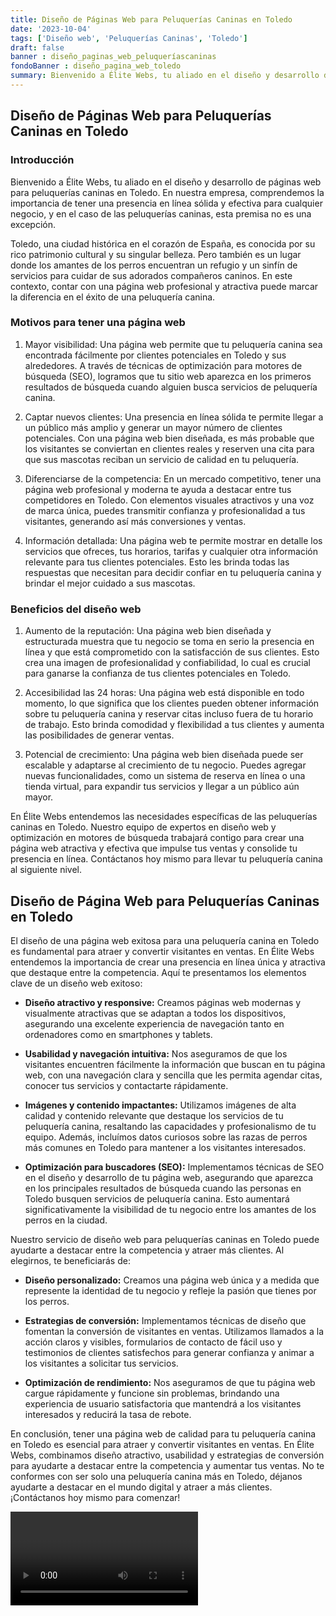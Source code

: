 ```yaml
---
title: Diseño de Páginas Web para Peluquerías Caninas en Toledo
date: '2023-10-04'
tags: ['Diseño web', 'Peluquerías Caninas', 'Toledo']
draft: false
banner : diseño_paginas_web_peluqueríascaninas
fondoBanner : diseño_pagina_web_toledo
summary: Bienvenido a Élite Webs, tu aliado en el diseño y desarrollo de páginas web para peluquerías caninas en Toledo. En nuestra empresa, comprendemos la importancia de tener una presencia en línea sólida y efectiva para cualquier negocio, y en el caso de las peluquerías caninas, esta premisa no es una excepción.
---
```


## Diseño de Páginas Web para Peluquerías Caninas en Toledo

### Introducción

Bienvenido a Élite Webs, tu aliado en el diseño y desarrollo de páginas web para peluquerías caninas en Toledo. En nuestra empresa, comprendemos la importancia de tener una presencia en línea sólida y efectiva para cualquier negocio, y en el caso de las peluquerías caninas, esta premisa no es una excepción.

Toledo, una ciudad histórica en el corazón de España, es conocida por su rico patrimonio cultural y su singular belleza. Pero también es un lugar donde los amantes de los perros encuentran un refugio y un sinfín de servicios para cuidar de sus adorados compañeros caninos. En este contexto, contar con una página web profesional y atractiva puede marcar la diferencia en el éxito de una peluquería canina.

### Motivos para tener una página web

1. Mayor visibilidad: Una página web permite que tu peluquería canina sea encontrada fácilmente por clientes potenciales en Toledo y sus alrededores. A través de técnicas de optimización para motores de búsqueda (SEO), logramos que tu sitio web aparezca en los primeros resultados de búsqueda cuando alguien busca servicios de peluquería canina.

2. Captar nuevos clientes: Una presencia en línea sólida te permite llegar a un público más amplio y generar un mayor número de clientes potenciales. Con una página web bien diseñada, es más probable que los visitantes se conviertan en clientes reales y reserven una cita para que sus mascotas reciban un servicio de calidad en tu peluquería.

3. Diferenciarse de la competencia: En un mercado competitivo, tener una página web profesional y moderna te ayuda a destacar entre tus competidores en Toledo. Con elementos visuales atractivos y una voz de marca única, puedes transmitir confianza y profesionalidad a tus visitantes, generando así más conversiones y ventas.

4. Información detallada: Una página web te permite mostrar en detalle los servicios que ofreces, tus horarios, tarifas y cualquier otra información relevante para tus clientes potenciales. Esto les brinda todas las respuestas que necesitan para decidir confiar en tu peluquería canina y brindar el mejor cuidado a sus mascotas.

### Beneficios del diseño web

1. Aumento de la reputación: Una página web bien diseñada y estructurada muestra que tu negocio se toma en serio la presencia en línea y que está comprometido con la satisfacción de sus clientes. Esto crea una imagen de profesionalidad y confiabilidad, lo cual es crucial para ganarse la confianza de tus clientes potenciales en Toledo.

2. Accesibilidad las 24 horas: Una página web está disponible en todo momento, lo que significa que los clientes pueden obtener información sobre tu peluquería canina y reservar citas incluso fuera de tu horario de trabajo. Esto brinda comodidad y flexibilidad a tus clientes y aumenta las posibilidades de generar ventas.

3. Potencial de crecimiento: Una página web bien diseñada puede ser escalable y adaptarse al crecimiento de tu negocio. Puedes agregar nuevas funcionalidades, como un sistema de reserva en línea o una tienda virtual, para expandir tus servicios y llegar a un público aún mayor.

En Élite Webs entendemos las necesidades específicas de las peluquerías caninas en Toledo. Nuestro equipo de expertos en diseño web y optimización en motores de búsqueda trabajará contigo para crear una página web atractiva y efectiva que impulse tus ventas y consolide tu presencia en línea. Contáctanos hoy mismo para llevar tu peluquería canina al siguiente nivel.

<GifSeo />

<Cta />

## Diseño de Página Web para Peluquerías Caninas en Toledo

El diseño de una página web exitosa para una peluquería canina en Toledo es fundamental para atraer y convertir visitantes en ventas. En Élite Webs entendemos la importancia de crear una presencia en línea única y atractiva que destaque entre la competencia. Aquí te presentamos los elementos clave de un diseño web exitoso:

- **Diseño atractivo y responsive:** Creamos páginas web modernas y visualmente atractivas que se adaptan a todos los dispositivos, asegurando una excelente experiencia de navegación tanto en ordenadores como en smartphones y tablets.

- **Usabilidad y navegación intuitiva:** Nos aseguramos de que los visitantes encuentren fácilmente la información que buscan en tu página web, con una navegación clara y sencilla que les permita agendar citas, conocer tus servicios y contactarte rápidamente.

- **Imágenes y contenido impactantes:** Utilizamos imágenes de alta calidad y contenido relevante que destaque los servicios de tu peluquería canina, resaltando las capacidades y profesionalismo de tu equipo. Además, incluímos datos curiosos sobre las razas de perros más comunes en Toledo para mantener a los visitantes interesados.

- **Optimización para buscadores (SEO):** Implementamos técnicas de SEO en el diseño y desarrollo de tu página web, asegurando que aparezca en los principales resultados de búsqueda cuando las personas en Toledo busquen servicios de peluquería canina. Esto aumentará significativamente la visibilidad de tu negocio entre los amantes de los perros en la ciudad.

Nuestro servicio de diseño web para peluquerías caninas en Toledo puede ayudarte a destacar entre la competencia y atraer más clientes. Al elegirnos, te beneficiarás de:

- **Diseño personalizado:** Creamos una página web única y a medida que represente la identidad de tu negocio y refleje la pasión que tienes por los perros.

- **Estrategias de conversión:** Implementamos técnicas de diseño que fomentan la conversión de visitantes en ventas. Utilizamos llamados a la acción claros y visibles, formularios de contacto de fácil uso y testimonios de clientes satisfechos para generar confianza y animar a los visitantes a solicitar tus servicios.

- **Optimización de rendimiento:** Nos aseguramos de que tu página web cargue rápidamente y funcione sin problemas, brindando una experiencia de usuario satisfactoria que mantendrá a los visitantes interesados y reducirá la tasa de rebote.

En conclusión, tener una página web de calidad para tu peluquería canina en Toledo es esencial para atraer y convertir visitantes en ventas. En Élite Webs, combinamos diseño atractivo, usabilidad y estrategias de conversión para ayudarte a destacar entre la competencia y aumentar tus ventas. No te conformes con ser solo una peluquería canina más en Toledo, déjanos ayudarte a destacar en el mundo digital y atraer a más clientes. ¡Contáctanos hoy mismo para comenzar!

<Video />

<CtaBot job='Peluquerías Caninas' city='Toledo'/>

<Gmaps query='Toledo+españa+maps' />